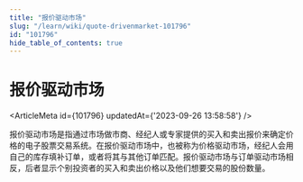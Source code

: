 ```yaml
---
title: "报价驱动市场"
slug: "/learn/wiki/quote-drivenmarket-101796"
id: "101796"
hide_table_of_contents: true
---
```



# 报价驱动市场

<ArticleMeta id={101796} updatedAt={'2023-09-26 13:58:58'} />
<div className='border-solid border-b border-t-0 my-4 border-[var(--ifm-color-gray-300)]' />

报价驱动市场是指通过市场做市商、经纪人或专家提供的买入和卖出报价来确定价格的电子股票交易系统。在报价驱动市场中，也被称为价格驱动市场，经纪人会用自己的库存填补订单，或者将其与其他订单匹配。报价驱动市场与订单驱动市场相反，后者显示个别投资者的买入和卖出价格以及他们想要交易的股份数量。
